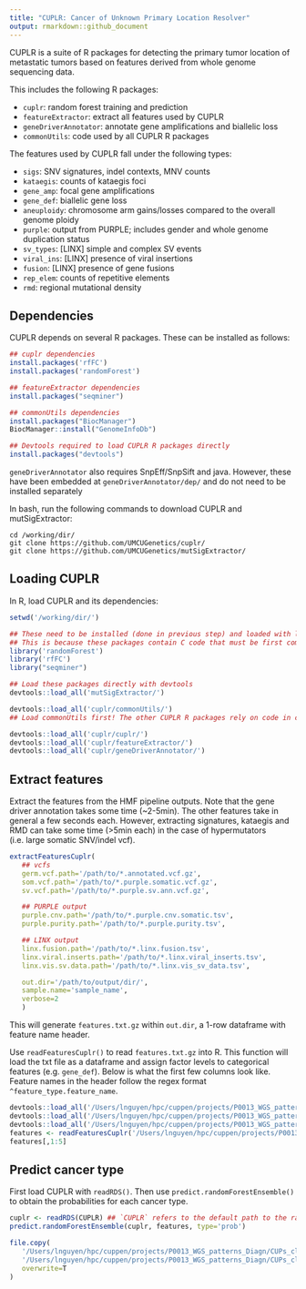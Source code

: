 ```yaml
---
title: "CUPLR: Cancer of Unknown Primary Location Resolver"
output: rmarkdown::github_document
---
```


CUPLR is a suite of R packages for detecting the primary tumor location of metastatic tumors based
on features derived from whole genome sequencing data. 

This includes the following R packages:

* `cuplr`: random forest training and prediction
* `featureExtractor`: extract all features used by CUPLR
* `geneDriverAnnotator`: annotate gene amplifications and biallelic loss
* `commonUtils`: code used by all CUPLR R packages

The features used by CUPLR fall under the following types:

* `sigs`: SNV signatures, indel contexts, MNV counts
* `kataegis`: counts of kataegis foci
* `gene_amp`: focal gene amplifications
* `gene_def`: biallelic gene loss
* `aneuploidy`: chromosome arm gains/losses compared to the overall genome ploidy
* `purple`: output from PURPLE; includes gender and whole genome duplication status
* `sv_types`: [LINX] simple and complex SV events
* `viral_ins`: [LINX] presence of viral insertions
* `fusion`: [LINX] presence of gene fusions
* `rep_elem`: counts of repetitive elements
* `rmd`: regional mutational density

## Dependencies
CUPLR depends on several R packages. These can be installed as follows:

```r
## cuplr dependencies
install.packages('rfFC')
install.packages('randomForest')

## featureExtractor dependencies
install.packages("seqminer")

## commonUtils dependencies
install.packages("BiocManager")
BiocManager::install("GenomeInfoDb")

## Devtools required to load CUPLR R packages directly
install.packages("devtools")
```

`geneDriverAnnotator` also requires SnpEff/SnpSift and java. However, these have been embedded at 
`geneDriverAnnotator/dep/` and do not need to be installed separately

In bash, run the following commands to download CUPLR and mutSigExtractor:
```
cd /working/dir/
git clone https://github.com/UMCUGenetics/cuplr/
git clone https://github.com/UMCUGenetics/mutSigExtractor/
```

## Loading CUPLR
In R, load CUPLR and its dependencies:
```r
setwd('/working/dir/')

## These need to be installed (done in previous step) and loaded with library()
## This is because these packages contain C code that must be first compiled
library('randomForest')
library('rfFC')
library("seqminer")

## Load these packages directly with devtools
devtools::load_all('mutSigExtractor/') 

devtools::load_all('cuplr/commonUtils/')
## Load commonUtils first! The other CUPLR R packages rely on code in commonUtils

devtools::load_all('cuplr/cuplr/')
devtools::load_all('cuplr/featureExtractor/')
devtools::load_all('cuplr/geneDriverAnnotator/')
```

## Extract features
Extract the features from the HMF pipeline outputs. Note that the gene driver annotation takes some
time (~2-5min). The other features take in general a few seconds each. However, extracting 
signatures, kataegis and RMD can take some time (>5min each) in the case 
of hypermutators (i.e. large somatic SNV/indel vcf).

```r
extractFeaturesCuplr(
   ## vcfs
   germ.vcf.path='/path/to/*.annotated.vcf.gz',
   som.vcf.path='/path/to/*.purple.somatic.vcf.gz',
   sv.vcf.path='/path/to/*.purple.sv.ann.vcf.gz',

   ## PURPLE output
   purple.cnv.path='/path/to/*.purple.cnv.somatic.tsv',
   purple.purity.path='/path/to/*.purple.purity.tsv',

   ## LINX output
   linx.fusion.path='/path/to/*.linx.fusion.tsv',
   linx.viral.inserts.path='/path/to/*.linx.viral_inserts.tsv',
   linx.vis.sv.data.path='/path/to/*.linx.vis_sv_data.tsv',

   out.dir='/path/to/output/dir/', 
   sample.name='sample_name', 
   verbose=2
   )
```

This will generate `features.txt.gz` within `out.dir`, a 1-row dataframe with feature name header.

Use `readFeaturesCuplr()` to read `features.txt.gz` into R. This function will load the txt file
as a dataframe and assign factor levels to categorical features (e.g. `gene_def`). Below is what the
first few columns look like. Feature names in the header follow the regex format 
`^feature_type.feature_name`.

```r
devtools::load_all('/Users/lnguyen/hpc/cuppen/projects/P0013_WGS_patterns_Diagn/CUPs_classifier/processed/cuplr/commonUtils/')
devtools::load_all('/Users/lnguyen/hpc/cuppen/projects/P0013_WGS_patterns_Diagn/CUPs_classifier/processed/cuplr/featureExtractor/')
devtools::load_all('/Users/lnguyen/hpc/cuppen/projects/P0013_WGS_patterns_Diagn/CUPs_classifier/processed/cuplr/cuplr/')
features <- readFeaturesCuplr('/Users/lnguyen/hpc/cuppen/projects/P0013_WGS_patterns_Diagn/CUPs_classifier/processed/cuplr/featureExtractor/test/XXXXXXXX/features.txt.gz')
features[,1:5]
```

## Predict cancer type
First load CUPLR with `readRDS()`. Then use `predict.randomForestEnsemble()` to obtain the 
probabilities for each cancer type.
```r
cuplr <- readRDS(CUPLR) ## `CUPLR` refers to the default path to the random forest model
predict.randomForestEnsemble(cuplr, features, type='prob')
```

```r
file.copy(
   '/Users/lnguyen/hpc/cuppen/projects/P0013_WGS_patterns_Diagn/CUPs_classifier/processed/cuplr/doc/README.md',
   '/Users/lnguyen/hpc/cuppen/projects/P0013_WGS_patterns_Diagn/CUPs_classifier/processed/cuplr/README.md',
   overwrite=T
)
```









